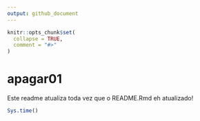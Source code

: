 ```yaml
---
output: github_document
---
```


<!-- README.md is generated from README.Rmd. Please edit that file -->

```r
knitr::opts_chunk$set(
  collapse = TRUE,
  comment = "#>"
)
```

# apagar01

Este readme atualiza toda vez que o README.Rmd eh atualizado!

```r
Sys.time()
```

